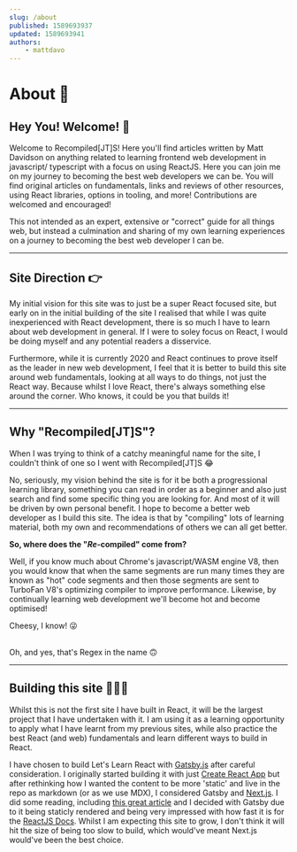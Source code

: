 ```yaml
---
slug: /about
published: 1589693937
updated: 1589693941
authors:
    - mattdavo
---
```


# About 🚀

## Hey You! Welcome! 👊

Welcome to Recompiled[JT]S! Here you'll find articles written by Matt Davidson on anything related to learning frontend web development in javascript/ typescript with a focus on using ReactJS. Here you can join me on my journey to becoming the best web developers we can be. You will find original articles on fundamentals, links and reviews of other resources, using React libraries, options in tooling, and more! Contributions are welcomed and encouraged!

This not intended as an expert, extensive or "correct" guide for all things web, but instead a culmination and sharing of my own learning experiences on a journey to becoming the best web developer I can be.

---

## Site Direction 👉

My initial vision for this site was to just be a super React focused site, but early on in the initial building of the site I realised that while I was quite inexperienced with React development, there is so much I have to learn about web development in general. If I were to soley focus on React, I would be doing myself and any potential readers a disservice.

Furthermore, while it is currently 2020 and React continues to prove itself as the leader in new web development, I feel that it is better to build this site around web fundamentals, looking at all ways to do things, not just the React way. Because whilst I love React, there's always something else around the corner. Who knows, it could be you that builds it!

---

## Why "Recompiled[JT]S"?

When I was trying to think of a catchy meaningful name for the site, I couldn't think of one so I went with <Keyword>Recompiled[JT]S</Keyword> 😂

No, seriously, my vision behind the site is for it be both a progressional learning library, something you can read in order as a beginner and also just search and find some specific thing you are looking for. And most of it will be driven by own personal benefit. I hope to become a better web developer as I build this site. The idea is that by "compiling" lots of learning material, both my own and recommendations of others we can all get better.

**So, where does the "_Re_-compiled" come from?**

Well, if you know much about Chrome's javascript/WASM engine V8, then you would know that when the same segments are run many times they are known as "hot" code segments and then those segments are sent to TurboFan V8's optimizing compiler to improve performance. Likewise, by continually learning web development we'll become hot and become optimised!

Cheesy, I know! 😜

<br />
Oh, and yes, that's Regex in the name 🙃

---

## Building this site 👷🏻‍♂️

Whilst this is not the first site I have built in React, it will be the largest project that I have undertaken with it. I am using it as a learning opportunity to apply what I have learnt from my previous sites, while also practice the best React (and web) fundamentals and learn different ways to build in React.

I have chosen to build Let's Learn React with [Gatsby.js](https://www.gatsbyjs.org/) after careful consideration. I originally started building it with just [Create React App](https://create-react-app.dev/) but after rethinking how I wanted the content to be more 'static' and live in the repo as markdown (or as we use MDX), I considered Gatsby and [Next.js](https://nextjs.org/). I did some reading, including [this great article](https://dev.to/jameesy/gatsby-vs-next-js-what-why-and-when-4al5) and I decided with Gatsby due to it being staticly rendered and being very impressed with how fast it is for the [ReactJS Docs](https://reactjs.org/). Whilst I am expecting this site to grow, I don't think it will hit the size of being too slow to build, which would've meant Next.js would've been the best choice.
